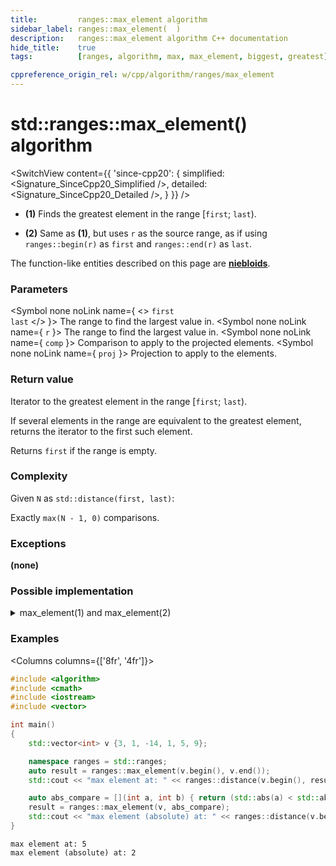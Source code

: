 ```yaml
---
title:         ranges::max_element algorithm
sidebar_label: ranges::max_element(  )
description:   ranges::max_element algorithm C++ documentation
hide_title:    true
tags:          [ranges, algorithm, max, max_element, biggest, greatest]

cppreference_origin_rel: w/cpp/algorithm/ranges/max_element
---
```



<!----------------- Codes ---------------------->


# std::ranges::max_element() algorithm

<SwitchView content={{
	'since-cpp20': {
		simplified:	<Signature_SinceCpp20_Simplified />,
		detailed:	<Signature_SinceCpp20_Detailed />,
	}
}} />

- **(1)** Finds the greatest element in the range [`first`; `last`).

- **(2)** Same as **(1)**, but uses `r` as the source range, as if using `ranges::begin(r)` as `first` and `ranges::end(r)` as `last`.

The function-like entities described on this page are [**niebloids**](#).

### Parameters

<SymbolTable>

  <Symbol none noLink name={ <> <code>first</code> <br/> <code>last</code> </> }>
    The range to find the largest value in.
  </Symbol>
  <Symbol none noLink name={ <code>r</code> }>
    The range to find the largest value in.
  </Symbol>
  <Symbol none noLink name={ <code>comp</code> }>
    Comparison to apply to the projected elements.
  </Symbol>
  <Symbol none noLink name={ <code>proj</code> }>
    Projection to apply to the elements.
  </Symbol>

</SymbolTable>

### Return value

Iterator to the greatest element in the range [`first`; `last`).

If several elements in the range are equivalent to the greatest element, returns the iterator to the first such element.

Returns `first` if the range is empty.

### Complexity

Given `N` as `std::distance(first, last)`:

Exactly `max(N - 1, 0)` comparisons.

### Exceptions

**(none)**

### Possible implementation

<details>
<summary>max_element(1) and max_element(2)</summary>

```cpp

struct max_element_fn
{
    template<std::forward_iterator I, std::sentinel_for<I> S, class Proj = std::identity,
             std::indirect_strict_weak_order<std::projected<I, Proj>> Comp = ranges::less>
    constexpr I operator()(I first, S last, Comp comp = {}, Proj proj = {}) const
    {
        if (first == last)
            return last;

        auto largest = first;
        ++first;
        for (; first != last; ++first)
            if (std::invoke(comp, std::invoke(proj, *largest), std::invoke(proj, *first)))
                largest = first;
        return largest;
    }

    template<ranges::forward_range R, class Proj = std::identity,
             std::indirect_strict_weak_order<
                 std::projected<ranges::iterator_t<R>, Proj>> Comp = ranges::less>
    constexpr ranges::borrowed_iterator_t<R>
        operator()(R&& r, Comp comp = {}, Proj proj = {}) const
    {
        return (*this)(ranges::begin(r), ranges::end(r), std::ref(comp), std::ref(proj));
    }
};

inline constexpr max_element_fn max_element;
```

</details>

### Examples

<Columns columns={['8fr', '4fr']}>
<div>

```cpp title='Main.cpp' showLineNumbers
#include <algorithm>
#include <cmath>
#include <iostream>
#include <vector>

int main()
{
    std::vector<int> v {3, 1, -14, 1, 5, 9};

    namespace ranges = std::ranges;
    auto result = ranges::max_element(v.begin(), v.end());
    std::cout << "max element at: " << ranges::distance(v.begin(), result) << '\n';

    auto abs_compare = [](int a, int b) { return (std::abs(a) < std::abs(b)); };
    result = ranges::max_element(v, abs_compare);
    std::cout << "max element (absolute) at: " << ranges::distance(v.begin(), result) << '\n';
}
```

</div>
<div>

```plaintext title="Output"
max element at: 5
max element (absolute) at: 2
```

</div>
</Columns>
